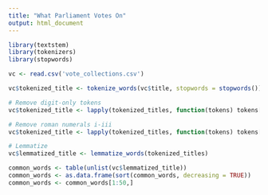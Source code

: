 ```yaml
---
title: "What Parliament Votes On"
output: html_document
---
```


```r
library(textstem)
library(tokenizers)
library(stopwords)
```

```r
vc <- read.csv('vote_collections.csv')
```

```r
vc$tokenized_title <- tokenize_words(vc$title, stopwords = stopwords())

# Remove digit-only tokens
vc$tokenized_title <- lapply(tokenized_titles, function(tokens) tokens[!grepl('^[0-9]+$', tokens)])

# Remove roman numerals i-iii
vc$tokenized_title <- lapply(tokenized_titles, function(tokens) tokens[!grepl('^[i]+$', tokens)])

# Lemmatize
vc$lemmatized_title <- lemmatize_words(tokenized_titles)
```

```r
common_words <- table(unlist(vc$lemmatized_title))
common_words <- as.data.frame(sort(common_words, decreasing = TRUE))
common_words <- common_words[1:50,]
````